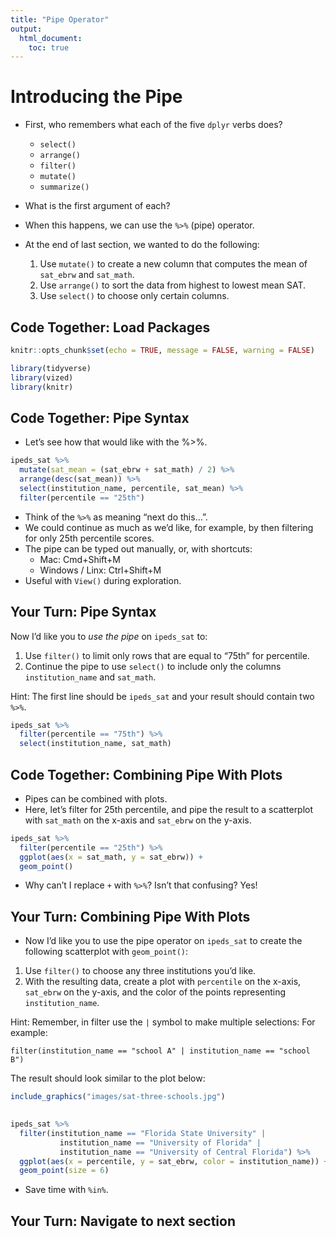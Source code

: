 ```yaml
---
title: "Pipe Operator"
output:
  html_document:
    toc: true
---
```


# Introducing the Pipe

- First, who remembers what each of the five `dplyr` verbs does?
    - `select()`
    - `arrange()`
    - `filter()`
    - `mutate()`
    - `summarize()`
- What is the first argument of each?
- When this happens, we can use the `%>%` (pipe) operator.

- At the end of last section, we wanted to do the following:
    1. Use `mutate()` to create a new column that computes the mean of `sat_ebrw` and `sat_math`.
    2. Use `arrange()` to sort the data from highest to lowest mean SAT.
    3. Use `select()` to choose only certain columns.
    
## Code Together: Load Packages
    
```r
knitr::opts_chunk$set(echo = TRUE, message = FALSE, warning = FALSE)

library(tidyverse)
library(vized)
library(knitr)

```
    
## Code Together: Pipe Syntax

- Let's see how that would like with the %>%.
    
```r

ipeds_sat %>% 
  mutate(sat_mean = (sat_ebrw + sat_math) / 2) %>% 
  arrange(desc(sat_mean)) %>% 
  select(institution_name, percentile, sat_mean) %>% 
  filter(percentile == "25th")


```

- Think of the `%>%` as meaning "next do this...".
- We could continue as much as we'd like, for example, by then filtering for only 25th percentile scores.   
- The pipe can be typed out manually, or, with shortcuts:
    - Mac: Cmd+Shift+M
    - Windows / Linx: Ctrl+Shift+M
- Useful with `View()` during exploration.

## Your Turn: Pipe Syntax
    
Now I'd like you to *use the pipe* on `ipeds_sat` to:

1. Use `filter()` to limit only rows that are equal to "75th" for percentile.
2. Continue the pipe to use `select()` to include only the columns `institution_name` and `sat_math`.

Hint: The first line should be `ipeds_sat` and your result should contain two `%>%`.

```r
ipeds_sat %>% 
  filter(percentile == "75th") %>% 
  select(institution_name, sat_math) 
```



## Code Together: Combining Pipe With Plots

- Pipes can be combined with plots.
- Here, let's filter for 25th percentile, and pipe the result to a scatterplot with `sat_math` on the x-axis and `sat_ebrw` on the y-axis.

```r

ipeds_sat %>% 
  filter(percentile == "25th") %>% 
  ggplot(aes(x = sat_math, y = sat_ebrw)) + 
  geom_point()

```

- Why can't I replace `+` with `%>%`? Isn't that confusing? Yes!

## Your Turn: Combining Pipe With Plots

- Now I'd like you to use the pipe operator on `ipeds_sat` to create the following scatterplot with `geom_point()`:

1. Use `filter()` to choose any three institutions you'd like.
2. With the resulting data, create a plot with `percentile` on the x-axis, `sat_ebrw` on the y-axis, and the color of the points representing `institution_name`.

Hint: Remember, in filter use the `|` symbol to make multiple selections: For example:

`filter(institution_name == "school A" | institution_name == "school B")`

The result should look similar to the plot below:

```r

include_graphics("images/sat-three-schools.jpg")
  
```

```r
ipeds_sat %>% 
  filter(institution_name == "Florida State University" |
           institution_name == "University of Florida" |
           institution_name == "University of Central Florida") %>% 
  ggplot(aes(x = percentile, y = sat_ebrw, color = institution_name)) +
  geom_point(size = 6) 
```

- Save time with `%in%`.

## Your Turn: Navigate to next section
